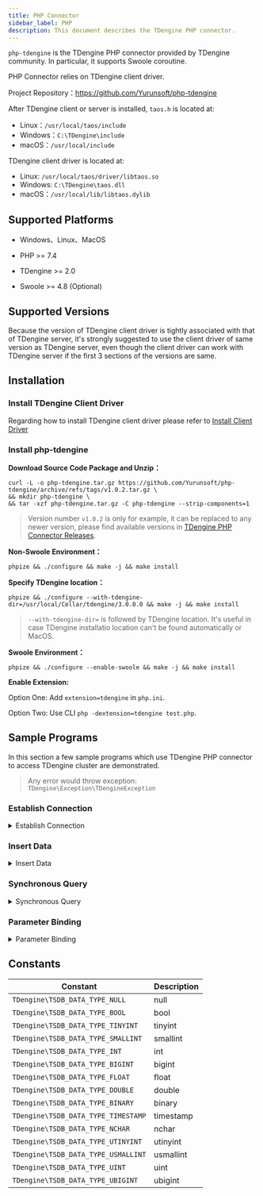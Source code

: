 ```yaml
---
title: PHP Connector
sidebar_label: PHP
description: This document describes the TDengine PHP connector.
---
```


`php-tdengine` is the TDengine PHP connector provided by TDengine community. In particular, it supports Swoole coroutine.

PHP Connector relies on TDengine client driver.

Project Repository：<https://github.com/Yurunsoft/php-tdengine>

After TDengine client or server is installed, `taos.h` is located at:

- Linux：`/usr/local/taos/include`
- Windows：`C:\TDengine\include`
- macOS：`/usr/local/include`

TDengine client driver is located at:

- Linux: `/usr/local/taos/driver/libtaos.so`
- Windows: `C:\TDengine\taos.dll`
- macOS：`/usr/local/lib/libtaos.dylib`

## Supported Platforms

- Windows、Linux、MacOS

- PHP >= 7.4

- TDengine >= 2.0

- Swoole >= 4.8 (Optional)

## Supported Versions

Because the version of TDengine client driver is tightly associated with that of TDengine server, it's strongly suggested to use the client driver of same version as TDengine server, even though the client driver can work with TDengine server if the first 3 sections of the versions are same.

## Installation

### Install TDengine Client Driver

Regarding how to install TDengine client driver please refer to [Install Client Driver](/reference/connector#installation-steps)

### Install php-tdengine

**Download Source Code Package and Unzip：**

```shell
curl -L -o php-tdengine.tar.gz https://github.com/Yurunsoft/php-tdengine/archive/refs/tags/v1.0.2.tar.gz \
&& mkdir php-tdengine \
&& tar -xzf php-tdengine.tar.gz -C php-tdengine --strip-components=1
```

> Version number `v1.0.2` is only for example, it can be replaced to any newer version, please find available versions in [TDengine PHP Connector Releases](https://github.com/Yurunsoft/php-tdengine/releases).

**Non-Swoole Environment：**

```shell
phpize && ./configure && make -j && make install
```

**Specify TDengine location：**

```shell
phpize && ./configure --with-tdengine-dir=/usr/local/Cellar/tdengine/3.0.0.0 && make -j && make install
```

> `--with-tdengine-dir=` is followed by TDengine location.
> It's useful in case TDengine installatio location can't be found automatically or MacOS.

**Swoole Environment：**

```shell
phpize && ./configure --enable-swoole && make -j && make install
```

**Enable Extension:**

Option One: Add `extension=tdengine` in `php.ini`.

Option Two: Use CLI `php -dextension=tdengine test.php`.

## Sample Programs

In this section a few sample programs which use TDengine PHP connector to access TDengine cluster are demonstrated.

> Any error would throw exception: `TDengine\Exception\TDengineException`

### Establish Connection

<details>
<summary>Establish Connection</summary>

```c
{{#include docs/examples/php/connect.php}}
```

</details>

### Insert Data

<details>
<summary>Insert Data</summary>

```c
{{#include docs/examples/php/insert.php}}
```

</details>

### Synchronous Query

<details>
<summary>Synchronous Query</summary>

```c
{{#include docs/examples/php/query.php}}
```

</details>

### Parameter Binding

<details>
<summary>Parameter Binding</summary>

```c
{{#include docs/examples/php/insert_stmt.php}}
```

</details>

## Constants

| Constant               | Description |
| ----------------------------------- | ----------- |
| `TDengine\TSDB_DATA_TYPE_NULL`      | null        |
| `TDengine\TSDB_DATA_TYPE_BOOL`      | bool        |
| `TDengine\TSDB_DATA_TYPE_TINYINT`   | tinyint     |
| `TDengine\TSDB_DATA_TYPE_SMALLINT`  | smallint    |
| `TDengine\TSDB_DATA_TYPE_INT`       | int         |
| `TDengine\TSDB_DATA_TYPE_BIGINT`    | bigint      |
| `TDengine\TSDB_DATA_TYPE_FLOAT`     | float       |
| `TDengine\TSDB_DATA_TYPE_DOUBLE`    | double      |
| `TDengine\TSDB_DATA_TYPE_BINARY`    | binary      |
| `TDengine\TSDB_DATA_TYPE_TIMESTAMP` | timestamp   |
| `TDengine\TSDB_DATA_TYPE_NCHAR`     | nchar       |
| `TDengine\TSDB_DATA_TYPE_UTINYINT`  | utinyint    |
| `TDengine\TSDB_DATA_TYPE_USMALLINT` | usmallint   |
| `TDengine\TSDB_DATA_TYPE_UINT`      | uint        |
| `TDengine\TSDB_DATA_TYPE_UBIGINT`   | ubigint     |
